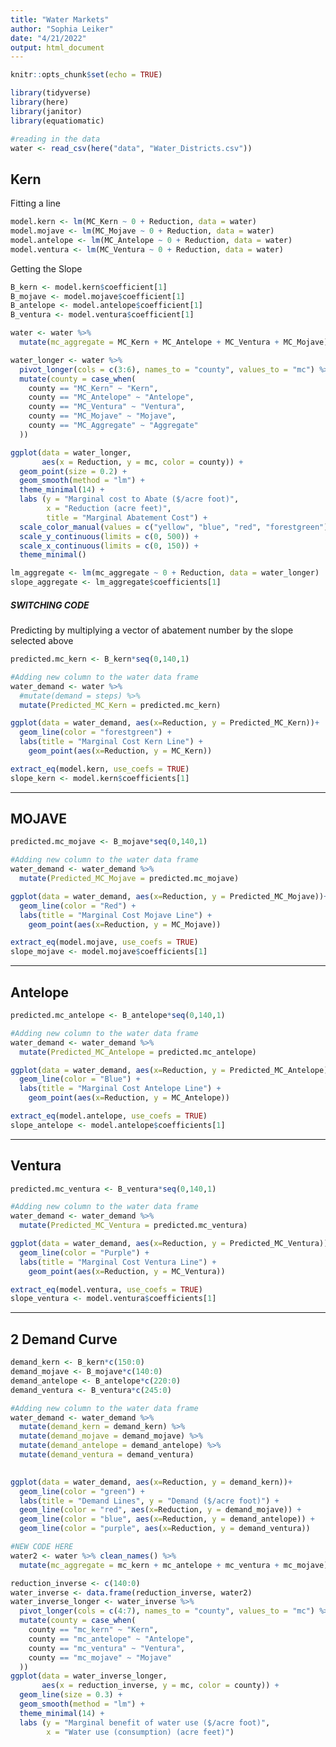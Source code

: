 ```yaml
---
title: "Water Markets"
author: "Sophia Leiker"
date: "4/21/2022"
output: html_document
---
```


```r
knitr::opts_chunk$set(echo = TRUE)

library(tidyverse)
library(here)
library(janitor)
library(equatiomatic)
```


```r
#reading in the data
water <- read_csv(here("data", "Water_Districts.csv"))
```

## Kern

Fitting a line
```r
model.kern <- lm(MC_Kern ~ 0 + Reduction, data = water)
model.mojave <- lm(MC_Mojave ~ 0 + Reduction, data = water)
model.antelope <- lm(MC_Antelope ~ 0 + Reduction, data = water)
model.ventura <- lm(MC_Ventura ~ 0 + Reduction, data = water)
```

Getting the Slope
```r
B_kern <- model.kern$coefficient[1]
B_mojave <- model.mojave$coefficient[1]
B_antelope <- model.antelope$coefficient[1]
B_ventura <- model.ventura$coefficient[1]
```


```r
water <- water %>% 
  mutate(mc_aggregate = MC_Kern + MC_Antelope + MC_Ventura + MC_Mojave)

water_longer <- water %>% 
  pivot_longer(cols = c(3:6), names_to = "county", values_to = "mc") %>% 
  mutate(county = case_when(
    county == "MC_Kern" ~ "Kern", 
    county == "MC_Antelope" ~ "Antelope", 
    county == "MC_Ventura" ~ "Ventura", 
    county == "MC_Mojave" ~ "Mojave",
    county == "MC_Aggregate" ~ "Aggregate"
  ))
```

```r
ggplot(data = water_longer, 
       aes(x = Reduction, y = mc, color = county)) +
  geom_point(size = 0.2) + 
  geom_smooth(method = "lm") +
  theme_minimal(14) +
  labs (y = "Marginal cost to Abate ($/acre foot)", 
        x = "Reduction (acre feet)",
        title = "Marginal Abatement Cost") +
  scale_color_manual(values = c("yellow", "blue", "red", "forestgreen")) +
  scale_y_continuous(limits = c(0, 500)) +
  scale_x_continuous(limits = c(0, 150)) +
  theme_minimal()
```

```r
lm_aggregate <- lm(mc_aggregate ~ 0 + Reduction, data = water_longer)
slope_aggregate <- lm_aggregate$coefficients[1]
```

##### SWITCHING CODE ########
Predicting by multiplying a vector of abatement number by the slope selected above
```r
predicted.mc_kern <- B_kern*seq(0,140,1)

#Adding new column to the water data frame
water_demand <- water %>% 
  #mutate(demand = steps) %>% 
  mutate(Predicted_MC_Kern = predicted.mc_kern)

ggplot(data = water_demand, aes(x=Reduction, y = Predicted_MC_Kern))+
  geom_line(color = "forestgreen") +
  labs(title = "Marginal Cost Kern Line") +
    geom_point(aes(x=Reduction, y = MC_Kern))

extract_eq(model.kern, use_coefs = TRUE)
slope_kern <- model.kern$coefficients[1]
```


***

## MOJAVE

```r
predicted.mc_mojave <- B_mojave*seq(0,140,1)

#Adding new column to the water data frame
water_demand <- water_demand %>% 
  mutate(Predicted_MC_Mojave = predicted.mc_mojave)

ggplot(data = water_demand, aes(x=Reduction, y = Predicted_MC_Mojave))+
  geom_line(color = "Red") +
  labs(title = "Marginal Cost Mojave Line") +
    geom_point(aes(x=Reduction, y = MC_Mojave))

extract_eq(model.mojave, use_coefs = TRUE)
slope_mojave <- model.mojave$coefficients[1]
```


***

## Antelope


```r
predicted.mc_antelope <- B_antelope*seq(0,140,1)

#Adding new column to the water data frame
water_demand <- water_demand %>% 
  mutate(Predicted_MC_Antelope = predicted.mc_antelope)

ggplot(data = water_demand, aes(x=Reduction, y = Predicted_MC_Antelope))+
  geom_line(color = "Blue") +
  labs(title = "Marginal Cost Antelope Line") +
    geom_point(aes(x=Reduction, y = MC_Antelope))

extract_eq(model.antelope, use_coefs = TRUE)
slope_antelope <- model.antelope$coefficients[1]
```

***

## Ventura


```r
predicted.mc_ventura <- B_ventura*seq(0,140,1)

#Adding new column to the water data frame
water_demand <- water_demand %>% 
  mutate(Predicted_MC_Ventura = predicted.mc_ventura)

ggplot(data = water_demand, aes(x=Reduction, y = Predicted_MC_Ventura))+
  geom_line(color = "Purple") +
  labs(title = "Marginal Cost Ventura Line") +
    geom_point(aes(x=Reduction, y = MC_Ventura))

extract_eq(model.ventura, use_coefs = TRUE)
slope_ventura <- model.ventura$coefficients[1]
```

***

## 2 Demand Curve


```r

demand_kern <- B_kern*c(150:0)
demand_mojave <- B_mojave*c(140:0)
demand_antelope <- B_antelope*c(220:0)
demand_ventura <- B_ventura*c(245:0)

#Adding new column to the water data frame
water_demand <- water_demand %>% 
  mutate(demand_kern = demand_kern) %>% 
  mutate(demand_mojave = demand_mojave) %>% 
  mutate(demand_antelope = demand_antelope) %>% 
  mutate(demand_ventura = demand_ventura)
  

ggplot(data = water_demand, aes(x=Reduction, y = demand_kern))+
  geom_line(color = "green") +
  labs(title = "Demand Lines", y = "Demand ($/acre foot)") +
  geom_line(color = "red", aes(x=Reduction, y = demand_mojave)) +
  geom_line(color = "blue", aes(x=Reduction, y = demand_antelope)) +
  geom_line(color = "purple", aes(x=Reduction, y = demand_ventura))
```

```r
#NEW CODE HERE
water2 <- water %>% clean_names() %>% 
  mutate(mc_aggregate = mc_kern + mc_antelope + mc_ventura + mc_mojave)

reduction_inverse <- c(140:0)
water_inverse <- data.frame(reduction_inverse, water2) 
water_inverse_longer <- water_inverse %>% 
  pivot_longer(cols = c(4:7), names_to = "county", values_to = "mc") %>% 
  mutate(county = case_when(
    county == "mc_kern" ~ "Kern", 
    county == "mc_antelope" ~ "Antelope", 
    county == "mc_ventura" ~ "Ventura", 
    county == "mc_mojave" ~ "Mojave"
  ))
ggplot(data = water_inverse_longer, 
       aes(x = reduction_inverse, y = mc, color = county)) +
  geom_line(size = 0.3) + 
  geom_smooth(method = "lm") +
  theme_minimal(14) +
  labs (y = "Marginal benefit of water use ($/acre foot)", 
        x = "Water use (consumption) (acre feet)")
```

